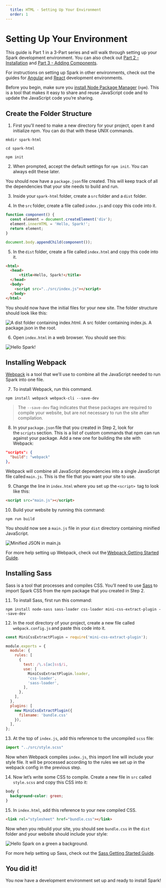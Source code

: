 ```yaml
---
  title: HTML - Setting Up Your Environment
  order: 1
---
```



# Setting Up Your Environment

This guide is Part 1 in a 3-Part series and will walk through setting up your Spark
development environment. You can also check out [Part 2 - Installation](./html-installation) and
[Part 3 - Adding Components](./html-add-components).

For instructions on setting up Spark in other environments, check out the guides for
[Angular](./angular) and [React](./react) development environments.

Before you begin, make sure you <a href="https://www.npmjs.com/get-npm" target="_blank">install Node Package Manager</a>
(`npm`). This is a tool that makes it easy to share and reuse
JavaScript code and to update the JavaScript code you’re sharing.

## Create the Folder Structure

1. First you’ll need to make a new directory for your project, open it
and initialize npm. You can do that with these UNIX commands.

``` shell
mkdir spark-html

cd spark-html

npm init
```

2. When prompted, accept the default settings for `npm init`. You
can always edit these later.

You should now have a `package.json` file created. This will keep track
of all the dependencies that your site needs to build and run.

3. Inside your `spark-html` folder, create a `src` folder and a `dist` folder.

4. In the `src` folder, create a file called `index.js` and copy this code into
it.

``` javascript
function component() {
  const element = document.createElement('div');
  element.innerHTML = 'Hello, Spark!';
  return element;
}

document.body.appendChild(component());
```

5. In the `dist` folder, create a file called `index.html` and copy this code
into it.

``` html
<html>
  <head>
      <title>Hello, Spark!</title>
  </head>
  <body>
    <script src="../src/index.js"></script>
  </body>
</html>
```

You should now have the initial files for your new site. The folder
structure should look like this:

<div class="sprk-u-Measure">
  <img
    class="sprk-u-mbm"
    style="margin: auto; display: block;"
    src={folderStructure}
    alt="A dist folder containing index.html. A src folder containing index.js. A package.json in the root."/>
</div>

6. Open `index.html` in a web browser. You should see this:

<div class="sprk-u-Measure">
  <img
    class="sprk-u-mbm"
    style="margin: auto; display: block;"
    src={helloSpark}
    alt="Hello Spark!"/>
</div>

## Installing Webpack

<a href="https://webpack.js.org/" target="_blank">Webpack</a> is a tool that we’ll use to
combine all the JavaScript needed to run Spark into one file.

7. To install Webpack, run this command.

```
npm install webpack webpack-cli --save-dev
```

> The `--save-dev` flag indicates that these packages are required
to compile your website, but are not necessary to run the site
after compilation.

8. In your `package.json` file that you created in Step 2, look for
the `scripts` section. This is a list of custom commands that npm
can run against your package. Add a new one for building the site
with Webpack:

``` json
"scripts": {
  "build": "webpack"
},
```

Webpack will combine all JavaScript dependencies into a single
JavaScript file called `main.js`. This is the file that you want
your site to use.

9. Change the line in `index.html` where you set up the `<script>` 
tag to look like this:

``` html
<script src="main.js"></script>
```

10. Build your website by running this command:

``` shell
npm run build
```

You should now see a `main.js` file in your `dist` directory
containing minified JavaScript.

<div class="sprk-u-Measure">
  <img
    class="sprk-u-mbm"
    style="margin: auto; display: block;"
    src={bundledJs}
    alt="Minified JSON in main.js"/>
</div>

For more help setting up Webpack, check out the <a href="https://webpack.js.org/guides/getting-started/" target="_blank">Webpack Getting Started Guide</a>.

## Installing Sass

Sass is a tool that processes and compiles CSS. You’ll need to use <a href="https://sass-lang.com/" target="_blank">Sass</a>
to import Spark CSS from the npm package that you created in Step 2.

11. To install Sass, first run this command:

```
npm install node-sass sass-loader css-loader mini-css-extract-plugin --save-dev
```

12. In the root directory of your project, create a new file called
`webpack.config.js` and paste this code into it.

``` javascript
const MiniCssExtractPlugin = require('mini-css-extract-plugin');

module.exports = {
  module: {
    rules: [
      {
        test: /\.s[ac]ss$/i,
        use: [
          MiniCssExtractPlugin.loader,
          'css-loader',
          'sass-loader',
        ],
      },
    ],
  },
  plugins: [
    new MiniCssExtractPlugin({
      filename: 'bundle.css'
    }),
  ],
};
```

13. At the top of `index.js`, add this reference to the uncompiled `scss`
file:

``` javascript
import "../src/style.scss"
```

Now when Webpack compiles `index.js`, this import line will include
your style file. It will be processed according to the rules
we set up in the webpack config in the previous step.

14. Now let’s write some CSS to compile. Create a new file in `src`
called `style.scss` and copy this CSS into it:

``` css
body {
  background-color: green;
}
```

15. In `index.html`, add this reference to your new compiled CSS.

``` html
<link rel="stylesheet" href="bundle.css"></link>
```

Now when you rebuild your site, you should see `bundle.css` in the
`dist` folder and your website should include your style:

<div class="sprk-u-Measure">
  <img
    class="sprk-u-mbm"
    style="margin: auto; display: block;"
    src={greenBg}
    alt="Hello Spark on a green a background."/>
</div>

For more help setting up Sass, check out the <a href="https://sass-lang.com/guide" target="_blank">Sass Getting Started Guide</a>.

## You did it!

You now have a development environment set up and ready to install Spark!